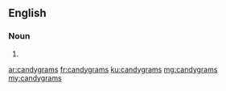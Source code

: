 ==English==

===Noun===
{{head|en}}

# {{plural of|candygram}}

[[ar:candygrams]]
[[fr:candygrams]]
[[ku:candygrams]]
[[mg:candygrams]]
[[my:candygrams]]